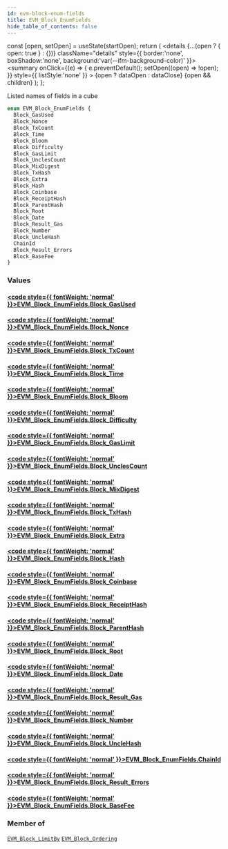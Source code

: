 ```yaml
---
id: evm-block-enum-fields
title: EVM_Block_EnumFields
hide_table_of_contents: false
---
```







  const [open, setOpen] = useState(startOpen);
  return (
    <details {...(open ? { open: true } : {})} className="details" style={{ border:'none', boxShadow:'none', background:'var(--ifm-background-color)' }}>
      <summary
        onClick={(e) => {
          e.preventDefault();
          setOpen((open) => !open);
        }}
        style={{ listStyle:'none' }}
      >
      {open ? dataOpen : dataClose}
      </summary>
      {open && children}
    </details>
  );
};




Listed names of fields in a cube


```graphql
enum EVM_Block_EnumFields {
  Block_GasUsed
  Block_Nonce
  Block_TxCount
  Block_Time
  Block_Bloom
  Block_Difficulty
  Block_GasLimit
  Block_UnclesCount
  Block_MixDigest
  Block_TxHash
  Block_Extra
  Block_Hash
  Block_Coinbase
  Block_ReceiptHash
  Block_ParentHash
  Block_Root
  Block_Date
  Block_Result_Gas
  Block_Number
  Block_UncleHash
  ChainId
  Block_Result_Errors
  Block_BaseFee
}
```




### Values

#### [<code style={{ fontWeight: 'normal' }}>EVM_Block_EnumFields.<b>Block_GasUsed</b></code>](#) 
> 
> 

#### [<code style={{ fontWeight: 'normal' }}>EVM_Block_EnumFields.<b>Block_Nonce</b></code>](#) 
> 
> 

#### [<code style={{ fontWeight: 'normal' }}>EVM_Block_EnumFields.<b>Block_TxCount</b></code>](#) 
> 
> 

#### [<code style={{ fontWeight: 'normal' }}>EVM_Block_EnumFields.<b>Block_Time</b></code>](#) 
> 
> 

#### [<code style={{ fontWeight: 'normal' }}>EVM_Block_EnumFields.<b>Block_Bloom</b></code>](#) 
> 
> 

#### [<code style={{ fontWeight: 'normal' }}>EVM_Block_EnumFields.<b>Block_Difficulty</b></code>](#) 
> 
> 

#### [<code style={{ fontWeight: 'normal' }}>EVM_Block_EnumFields.<b>Block_GasLimit</b></code>](#) 
> 
> 

#### [<code style={{ fontWeight: 'normal' }}>EVM_Block_EnumFields.<b>Block_UnclesCount</b></code>](#) 
> 
> 

#### [<code style={{ fontWeight: 'normal' }}>EVM_Block_EnumFields.<b>Block_MixDigest</b></code>](#) 
> 
> 

#### [<code style={{ fontWeight: 'normal' }}>EVM_Block_EnumFields.<b>Block_TxHash</b></code>](#) 
> 
> 

#### [<code style={{ fontWeight: 'normal' }}>EVM_Block_EnumFields.<b>Block_Extra</b></code>](#) 
> 
> 

#### [<code style={{ fontWeight: 'normal' }}>EVM_Block_EnumFields.<b>Block_Hash</b></code>](#) 
> 
> 

#### [<code style={{ fontWeight: 'normal' }}>EVM_Block_EnumFields.<b>Block_Coinbase</b></code>](#) 
> 
> 

#### [<code style={{ fontWeight: 'normal' }}>EVM_Block_EnumFields.<b>Block_ReceiptHash</b></code>](#) 
> 
> 

#### [<code style={{ fontWeight: 'normal' }}>EVM_Block_EnumFields.<b>Block_ParentHash</b></code>](#) 
> 
> 

#### [<code style={{ fontWeight: 'normal' }}>EVM_Block_EnumFields.<b>Block_Root</b></code>](#) 
> 
> 

#### [<code style={{ fontWeight: 'normal' }}>EVM_Block_EnumFields.<b>Block_Date</b></code>](#) 
> 
> 

#### [<code style={{ fontWeight: 'normal' }}>EVM_Block_EnumFields.<b>Block_Result_Gas</b></code>](#) 
> 
> 

#### [<code style={{ fontWeight: 'normal' }}>EVM_Block_EnumFields.<b>Block_Number</b></code>](#) 
> 
> 

#### [<code style={{ fontWeight: 'normal' }}>EVM_Block_EnumFields.<b>Block_UncleHash</b></code>](#) 
> 
> 

#### [<code style={{ fontWeight: 'normal' }}>EVM_Block_EnumFields.<b>ChainId</b></code>](#) 
> 
> 

#### [<code style={{ fontWeight: 'normal' }}>EVM_Block_EnumFields.<b>Block_Result_Errors</b></code>](#) 
> 
> 

#### [<code style={{ fontWeight: 'normal' }}>EVM_Block_EnumFields.<b>Block_BaseFee</b></code>](#) 
> 
> 



### Member of

[`EVM_Block_LimitBy`](/docs/graphql-reference/inputs/evm-block-limit-by)  <Badge class="secondary" text="input"/><Bullet />[`EVM_Block_Ordering`](/docs/graphql-reference/inputs/evm-block-ordering)  <Badge class="secondary" text="input"/>

